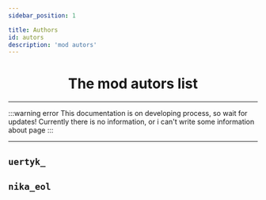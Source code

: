 ```yaml
---
sidebar_position: 1

title: Authors
id: autors
description: 'mod autors'
---
```



<div align="center">

# The mod autors list

</div>

---

:::warning error
This documentation is on developing process, so wait for updates! Currently there is no information, or i can't write some information about page
:::

---

<Tabs>
</TabItem-->
<TabItem value="uert" label="uertyk_" >

## `uertyk_`

</TabItem-->
<TabItem value="n1kysik" label="nika_eol" >

## `nika_eol`

</TabItem>
</Tabs>
